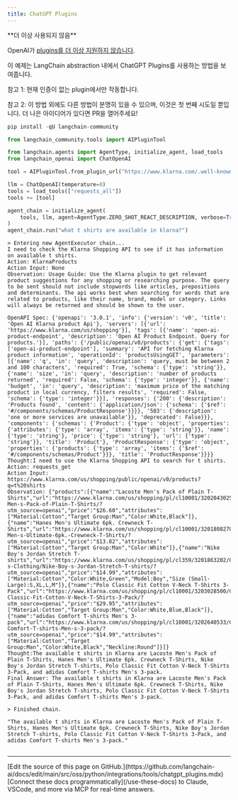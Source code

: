 ```yaml
---
title: ChatGPT Plugins
---
```


<Warning>
**더 이상 사용되지 않음**

OpenAI가 [plugins를 더 이상 지원하지 않습니다](https://openai.com/index/chatgpt-plugins/).

</Warning>

이 예제는 LangChain abstraction 내에서 ChatGPT Plugins를 사용하는 방법을 보여줍니다.

참고 1: 현재 인증이 없는 plugin에서만 작동합니다.

참고 2: 이 방법 외에도 다른 방법이 분명히 있을 수 있으며, 이것은 첫 번째 시도일 뿐입니다. 더 나은 아이디어가 있다면 PR을 열어주세요!

```python
pip install -qU langchain-community
```

```python
from langchain_community.tools import AIPluginTool
```

```python
from langchain.agents import AgentType, initialize_agent, load_tools
from langchain_openai import ChatOpenAI
```

```python
tool = AIPluginTool.from_plugin_url("https://www.klarna.com/.well-known/ai-plugin.json")
```

```python
llm = ChatOpenAI(temperature=0)
tools = load_tools(["requests_all"])
tools += [tool]

agent_chain = initialize_agent(
    tools, llm, agent=AgentType.ZERO_SHOT_REACT_DESCRIPTION, verbose=True
)
agent_chain.run("what t shirts are available in klarna?")
```

```output
> Entering new AgentExecutor chain...
I need to check the Klarna Shopping API to see if it has information on available t shirts.
Action: KlarnaProducts
Action Input: None
Observation: Usage Guide: Use the Klarna plugin to get relevant product suggestions for any shopping or researching purpose. The query to be sent should not include stopwords like articles, prepositions and determinants. The api works best when searching for words that are related to products, like their name, brand, model or category. Links will always be returned and should be shown to the user.

OpenAPI Spec: {'openapi': '3.0.1', 'info': {'version': 'v0', 'title': 'Open AI Klarna product Api'}, 'servers': [{'url': 'https://www.klarna.com/us/shopping'}], 'tags': [{'name': 'open-ai-product-endpoint', 'description': 'Open AI Product Endpoint. Query for products.'}], 'paths': {'/public/openai/v0/products': {'get': {'tags': ['open-ai-product-endpoint'], 'summary': 'API for fetching Klarna product information', 'operationId': 'productsUsingGET', 'parameters': [{'name': 'q', 'in': 'query', 'description': 'query, must be between 2 and 100 characters', 'required': True, 'schema': {'type': 'string'}}, {'name': 'size', 'in': 'query', 'description': 'number of products returned', 'required': False, 'schema': {'type': 'integer'}}, {'name': 'budget', 'in': 'query', 'description': 'maximum price of the matching product in local currency, filters results', 'required': False, 'schema': {'type': 'integer'}}], 'responses': {'200': {'description': 'Products found', 'content': {'application/json': {'schema': {'$ref': '#/components/schemas/ProductResponse'}}}}, '503': {'description': 'one or more services are unavailable'}}, 'deprecated': False}}}, 'components': {'schemas': {'Product': {'type': 'object', 'properties': {'attributes': {'type': 'array', 'items': {'type': 'string'}}, 'name': {'type': 'string'}, 'price': {'type': 'string'}, 'url': {'type': 'string'}}, 'title': 'Product'}, 'ProductResponse': {'type': 'object', 'properties': {'products': {'type': 'array', 'items': {'$ref': '#/components/schemas/Product'}}}, 'title': 'ProductResponse'}}}}
Thought:I need to use the Klarna Shopping API to search for t shirts.
Action: requests_get
Action Input: https://www.klarna.com/us/shopping/public/openai/v0/products?q=t%20shirts
Observation: {"products":[{"name":"Lacoste Men's Pack of Plain T-Shirts","url":"https://www.klarna.com/us/shopping/pl/cl10001/3202043025/Clothing/Lacoste-Men-s-Pack-of-Plain-T-Shirts/?utm_source=openai","price":"$26.60","attributes":["Material:Cotton","Target Group:Man","Color:White,Black"]},{"name":"Hanes Men's Ultimate 6pk. Crewneck T-Shirts","url":"https://www.klarna.com/us/shopping/pl/cl10001/3201808270/Clothing/Hanes-Men-s-Ultimate-6pk.-Crewneck-T-Shirts/?utm_source=openai","price":"$13.82","attributes":["Material:Cotton","Target Group:Man","Color:White"]},{"name":"Nike Boy's Jordan Stretch T-shirts","url":"https://www.klarna.com/us/shopping/pl/cl359/3201863202/Children-s-Clothing/Nike-Boy-s-Jordan-Stretch-T-shirts/?utm_source=openai","price":"$14.99","attributes":["Material:Cotton","Color:White,Green","Model:Boy","Size (Small-Large):S,XL,L,M"]},{"name":"Polo Classic Fit Cotton V-Neck T-Shirts 3-Pack","url":"https://www.klarna.com/us/shopping/pl/cl10001/3203028500/Clothing/Polo-Classic-Fit-Cotton-V-Neck-T-Shirts-3-Pack/?utm_source=openai","price":"$29.95","attributes":["Material:Cotton","Target Group:Man","Color:White,Blue,Black"]},{"name":"adidas Comfort T-shirts Men's 3-pack","url":"https://www.klarna.com/us/shopping/pl/cl10001/3202640533/Clothing/adidas-Comfort-T-shirts-Men-s-3-pack/?utm_source=openai","price":"$14.99","attributes":["Material:Cotton","Target Group:Man","Color:White,Black","Neckline:Round"]}]}
Thought:The available t shirts in Klarna are Lacoste Men's Pack of Plain T-Shirts, Hanes Men's Ultimate 6pk. Crewneck T-Shirts, Nike Boy's Jordan Stretch T-shirts, Polo Classic Fit Cotton V-Neck T-Shirts 3-Pack, and adidas Comfort T-shirts Men's 3-pack.
Final Answer: The available t shirts in Klarna are Lacoste Men's Pack of Plain T-Shirts, Hanes Men's Ultimate 6pk. Crewneck T-Shirts, Nike Boy's Jordan Stretch T-shirts, Polo Classic Fit Cotton V-Neck T-Shirts 3-Pack, and adidas Comfort T-shirts Men's 3-pack.

> Finished chain.
```

```output
"The available t shirts in Klarna are Lacoste Men's Pack of Plain T-Shirts, Hanes Men's Ultimate 6pk. Crewneck T-Shirts, Nike Boy's Jordan Stretch T-shirts, Polo Classic Fit Cotton V-Neck T-Shirts 3-Pack, and adidas Comfort T-shirts Men's 3-pack."
```

```python

```

---

<Callout icon="pen-to-square" iconType="regular">
    [Edit the source of this page on GitHub.](https://github.com/langchain-ai/docs/edit/main/src/oss/python/integrations/tools/chatgpt_plugins.mdx)
</Callout>
<Tip icon="terminal" iconType="regular">
    [Connect these docs programmatically](/use-these-docs) to Claude, VSCode, and more via MCP for    real-time answers.
</Tip>
